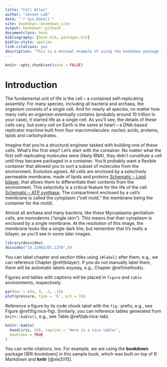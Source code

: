 ```yaml
--- 
title: "Cell Atlas"
author: "Jensen Lab"
date: "`r Sys.Date()`"
site: bookdown::bookdown_site
output: bookdown::gitbook
documentclass: book
bibliography: [book.bib, packages.bib]
biblio-style: apalike
link-citations: yes
description: "This is a minimal example of using the bookdown package to write a book. The output format for this example is bookdown::gitbook."
---
```


```r
knitr::opts_chunk$set(echo = FALSE)
```

# Introduction {#bilayer}

The fundamental unit of life is the cell – a contained self-replicating assembly. For many species, including all bacteria and archaea, the organism consists of a single cell. And for nearly all species, no matter how many cells an organism eventually contains (probably around 10 trillion in your case), it started life as a single cell. As you’ll see, the details of these cells vary, but every cell on Earth is the same at heart – a DNA-based replicator machine built from four macromolecules: nucleic acids, proteins, lipids and carbohydrates.

Imagine that you’re a structural engineer tasked with building one of these cells. What’s the first step? Let’s start with the container. No matter what the first self-replicating molecules were (likely RNA), they didn’t constitute a cell until they became packaged in a container. You’d probably want a flexible container that allowed you to sort a subset of molecules from the environment. Evolution agrees. All cells are enclosed by a selectively permeable membrane, made of lipids and proteins [Schematic – Lipid bilayer](#bilayer), that allows them to differentiate their contents from the environment. This selectivity is a critical feature for the life of the cell [Schematic – ATP synthase](#atp). The compartment enclosed by a cell’s membrane is called the cytoplasm (“cell mold,” the membrane being the container for the mold).

Almost all archaea and many bacteria, like these Mycoplasma genitalium cells, are monoderms (“single skin”). This means that their cytoplasm is enclosed by a single membrane. At the resolution of this image, the membrane looks like a single dark line, but remember that it’s really a bilayer, as you’ll see in some later images.

```R
library(doivideo)
doivideo("10.22002/D1.1278",0)
```

You can label chapter and section titles using `{#label}` after them, e.g., we can reference Chapter \@ref(bilayer). If you do not manually label them, there will be automatic labels anyway, e.g., Chapter \@ref(methods).

Figures and tables with captions will be placed in `figure` and `table` environments, respectively.

```r
par(mar = c(4, 4, .1, .1))
plot(pressure, type = 'b', pch = 19)
```

Reference a figure by its code chunk label with the `fig:` prefix, e.g., see Figure \@ref(fig:nice-fig). Similarly, you can reference tables generated from `knitr::kable()`, e.g., see Table \@ref(tab:nice-tab).

```r
knitr::kable(
  head(iris, 20), caption = 'Here is a nice table!',
  booktabs = TRUE
)
```

You can write citations, too. For example, we are using the **bookdown** package [@R-bookdown] in this sample book, which was built on top of R Markdown and **knitr** [@xie2015].
